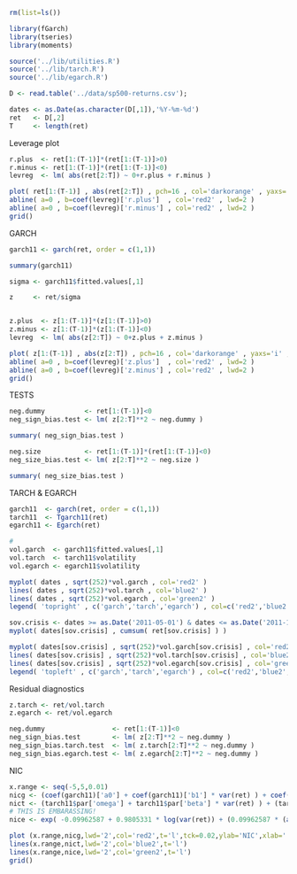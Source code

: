 ```r
rm(list=ls())

library(fGarch)
library(tseries)
library(moments)

source('../lib/utilities.R')
source('../lib/tarch.R')
source('../lib/egarch.R')
```

```r
D <- read.table('../data/sp500-returns.csv');

dates <- as.Date(as.character(D[,1]),'%Y-%m-%d')
ret   <- D[,2]
T     <- length(ret)
```

 Leverage plot
```r

r.plus  <- ret[1:(T-1)]*(ret[1:(T-1)]>0) 
r.minus <- ret[1:(T-1)]*(ret[1:(T-1)]<0) 
levreg  <- lm( abs(ret[2:T]) ~ 0+r.plus + r.minus )

plot( ret[1:(T-1)] , abs(ret[2:T]) , pch=16 , col='darkorange' , yaxs='i' , tck=0.02 , xlab='lagged ret', ylab='absolute ret')
abline( a=0 , b=coef(levreg)['r.plus']  , col='red2' , lwd=2 )
abline( a=0 , b=coef(levreg)['r.minus'] , col='red2' , lwd=2 )
grid()

```

 GARCH
```r
garch11 <- garch(ret, order = c(1,1))

summary(garch11)

sigma <- garch11$fitted.values[,1]

z     <- ret/sigma


z.plus  <- z[1:(T-1)]*(z[1:(T-1)]>0) 
z.minus <- z[1:(T-1)]*(z[1:(T-1)]<0) 
levreg  <- lm( abs(z[2:T]) ~ 0+z.plus + z.minus )

plot( z[1:(T-1)] , abs(z[2:T]) , pch=16 , col='darkorange' , yaxs='i' , tck=0.02 , xlab='lagged stdret', ylab='absolute stdret' , xlim=c(-6,6) , ylim=c(0,6))
abline( a=0 , b=coef(levreg)['z.plus']  , col='red2' , lwd=2 )
abline( a=0 , b=coef(levreg)['z.minus'] , col='red2' , lwd=2 )
grid()

```
 
 TESTS
```r
neg.dummy          <- ret[1:(T-1)]<0
neg_sign_bias.test <- lm( z[2:T]**2 ~ neg.dummy )

summary( neg_sign_bias.test )

neg.size           <- ret[1:(T-1)]*(ret[1:(T-1)]<0)
neg_size_bias.test <- lm( z[2:T]**2 ~ neg.size )

summary( neg_size_bias.test )
```

 TARCH & EGARCH
```r
garch11  <- garch(ret, order = c(1,1))
tarch11  <- Tgarch11(ret)
egarch11 <- Egarch(ret)

# 
vol.garch  <- garch11$fitted.values[,1]
vol.tarch  <- tarch11$volatility
vol.egarch <- egarch11$volatility

myplot( dates , sqrt(252)*vol.garch , col='red2' )
lines( dates , sqrt(252)*vol.tarch , col='blue2' )
lines( dates , sqrt(252)*vol.egarch , col='green2' )
legend( 'topright' , c('garch','tarch','egarch') , col=c('red2','blue2','green2') , lwd=3)

sov.crisis <- dates >= as.Date('2011-05-01') & dates <= as.Date('2011-10-01') 
myplot( dates[sov.crisis] , cumsum( ret[sov.crisis] ) )

myplot( dates[sov.crisis] , sqrt(252)*vol.garch[sov.crisis] , col='red2' , ylim=c(0,60) )
lines( dates[sov.crisis] , sqrt(252)*vol.tarch[sov.crisis] , col='blue2' )
lines( dates[sov.crisis] , sqrt(252)*vol.egarch[sov.crisis] , col='green2' )
legend( 'topleft' , c('garch','tarch','egarch') , col=c('red2','blue2','green2') , lwd=3)
```

 Residual diagnostics
```r
z.tarch <- ret/vol.tarch
z.egarch <- ret/vol.egarch

neg.dummy                 <- ret[1:(T-1)]<0
neg_sign_bias.test        <- lm( z[2:T]**2 ~ neg.dummy )
neg_sign_bias.tarch.test  <- lm( z.tarch[2:T]**2 ~ neg.dummy )
neg_sign_bias.egarch.test <- lm( z.egarch[2:T]**2 ~ neg.dummy )
```

 NIC
```r
x.range <- seq(-5,5,0.01)
nicg <- (coef(garch11)['a0'] + coef(garch11)['b1'] * var(ret) ) + coef(garch11)['a1'] * x.range**2
nict <- (tarch11$par['omega'] + tarch11$par['beta'] * var(ret) ) + (tarch11$par['alpha'] + tarch11$par['gam1']*(x.range<0)) * x.range**2
# THIS IS EMBARASSING!
nice <- exp( -0.09962587 + 0.9805331 * log(var(ret)) + (0.09962587 * (abs(x.range)/sd(ret) -sqrt(2/pi))  - 0.1282174*x.range/sd(ret))  ) 

plot (x.range,nicg,lwd='2',col='red2',t='l',tck=0.02,ylab='NIC',xlab='',ylim=c(0,4))
lines(x.range,nict,lwd='2',col='blue2',t='l')
lines(x.range,nice,lwd='2',col='green2',t='l')
grid()
```